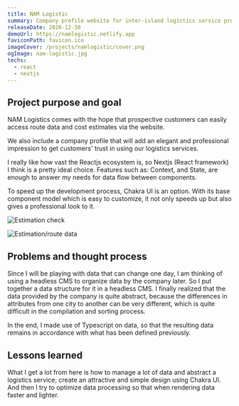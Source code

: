 ```yaml
---
title: NAM Logistic
summary: Company profile website for inter-island logistics service providers in Indonesia.
releaseDate: 2020-12-30
demoUrl: https://namlogistic.netlify.app
faviconPath: favicon.ico
imageCover: /projects/namlogistic/cover.png
ogImage: nam-logistic.jpg
techs:
  - react
  - nextjs
---
```


## Project purpose and goal

NAM Logistics comes with the hope that prospective customers can easily access route data and cost estimates via the website.

We also include a company profile that will add an elegant and professional impression to get customers' trust in using our logistics services.

I really like how vast the Reactjs ecosystem is, so Nextjs (React framework) I think is a pretty ideal choice. Features such as: Context, and State, are enough to answer my needs for data flow between components.

To speed up the development process, Chakra UI is an option. With its base component model which is easy to customize, it not only speeds up but also gives a professional look to it.

![Estimation check](/projects/namlogistic/estimate.png)

![Estimation/route data](/projects/namlogistic/data.png)

## Problems and thought process

Since I will be playing with data that can change one day, I am thinking of using a headless CMS to organize data by the company later. So I put together a data structure for it in a headless CMS. I finally realized that the data provided by the company is quite abstract, because the differences in attributes from one city to another can be very different, which is quite difficult in the compilation and sorting process.

In the end, I made use of Typescript on data, so that the resulting data remains in accordance with what has been defined previously.

## Lessons learned

What I get a lot from here is how to manage a lot of data and abstract a logistics service; create an attractive and simple design using Chakra UI. And then I try to optimize data processing so that when rendering data faster and lighter.
